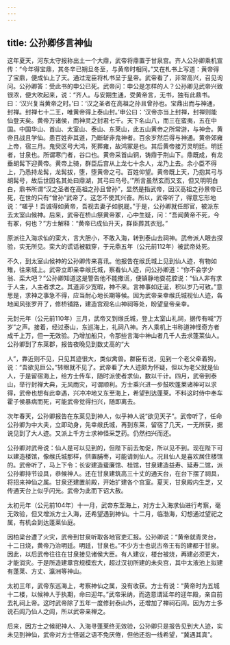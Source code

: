 ```yaml
---
---
---
```

title: 公孙卿侈言神仙
---



这年夏天，河东太守报称出土一个大鼎，武帝将鼎置于甘泉宫。齐人公孙卿乘机宣传：“今年得宝鼎，其冬辛已朔旦冬至，与黄帝时相同。”又在札书上写道：黄帝得了宝鼎，便成仙上了天。通过宠臣将札书呈于皇帝。武帝看了，非常高兴，召见询问。公孙卿答：受此书的申公已死。武帝问：申公是怎样的人？公孙卿见武帝兴致很浓，便大吹起来，说：“齐人。与安期生通，受黄帝言，无书，独有此鼎书。曰：‘汉兴复当黄帝之时。’曰：‘汉之圣者在高祖之孙且曾孙也。宝鼎出而与神通，封禅。封禅七十二王，唯黄帝得上泰山封。’申公曰：‘汉帝亦当上封禅，封禅则能仙登天矣。黄帝万诸侯，而神灵之封君七千。天下名山八，而三在蛮夷，五在中国。中国华山、首山、太室山、泰山、东莱山，此五山黄帝之所常游，与神会。黄帝且战且学仙。患百姓非其道，乃断斩非鬼神者。百余岁然后得与神通。黄帝郊雍上帝，宿三月。鬼臾区号大鸿，死葬雍，故鸿冢是也。其后黄帝接万灵明廷。明廷者，甘泉也。所谓寒门者，谷口也。黄帝采首山铜，铸鼎于荆山下。鼎既成，有龙垂胡髯下迎黄帝。黄帝上骑，群臣后宫从上龙七十余人，龙乃上去。余小臣不得上，乃悉持龙髯，龙髯拔，堕，堕黄帝之弓。百姓仰望。黄帝既上天，乃抱其弓与胡髯号，故后世因名其处曰鼎湖，其弓曰乌号。’”所言虽然玄而又玄，但又明明白白，鼎书所谓“汉之圣者在高祖之孙且曾孙”，显然是指武帝，因汉高祖之孙景帝已死，在世的只有“曾孙”武帝了。这怎不使其兴奋。所以，武帝听了，得意忘形地说：“嗟乎！吾诚得如黄帝，吾视去妻子如脱屣。”于是，公孙卿就任郎官，被派东去太室山候神。后来，武帝在桥山祭黄帝冢，心中生疑，问：“吾闻黄帝不死，今有冢，何也？”方士解释：“黄帝已成仙升天，群臣葬其衣冠。”

原派往入海求仙的栾大，言大胆小，不敢入海，转到泰山去祠神。武帝派人眼去探验，实无所见。栾大的谎话被戳穿，于元鼎五年（公元前112年）被武帝处死。

不久，到太室山候神的公孙卿传来喜讯。他报告在缑氏城上见到仙人迹，有物如雉，往来城上。武帝立即亲幸缑氏城，察看仙人迹，问公孙卿道：“你不会学少翁、栾大吧？”公孙卿知道这是警告他不能撒谎，便镇静地耍花腔说：“仙人非有求于人主，人主者求之。其道非少宽暇，神不来。言神事如迂诞，积以岁乃可致。”意思是，求神之事急不得，应当耐心地长期等候。因为武帝亲幸缑氏城视仙人迹，各地闻风张罗开了，修桥铺路，建造宫观名山神祠等处，盼望皇帝亲幸。

元封元年（公元前110年）三月，武帝又到缑氏城，登上太室山礼祠，据传有喊“万岁”之声。接着，经过泰山，东巡海上，礼祠八神。齐人乘机上书称道神怪奇方者成千上万，但一无效验。乃增加船只，令那些言海中神山者几千人去求蓬莱仙人。公孙卿到了东莱郡，报告夜晚见到数丈高的“大

人”，靠近则不见，只见其迹很大，类似禽兽。群臣有说，见到一个老父牵着狗，说：“吾欲见巨公。”转眼就不见了。武帝看了大人迹颇为怀疑，但以为老父就是仙人，于是留宿海上，给方士传车，随时派使者求仙，数以千计。四月，武帝到泰山，举行封禅大典，无风雨灾，可谓顺利。方士乘兴进一步鼓吹蓬莱诸神可以求得，武帝也想有此幸遇，兴冲冲地又东至海上，希望到达蓬莱。不料这时侍中奉车霍子侯暴病而死，可能武帝觉得扫兴，随即离去。

次年春天，公孙卿报告在东莱见到神人，似乎神人说“欲见天子”。武帝听了，任命公孙卿为中大夫，立即动身，先幸缑氏城，再到东莱，留宿了几天，一无所获，据说见到了大人迹。又派上千方士求神怪采芝药。仍然扫兴而还。

公孙卿对武帝说：仙人是可以见到的，但陛下前去匆促，所以见不到。现在陛下可以建造楼馆，像缑氏城那样，供置脯枣，可能请到仙人。况且仙人是喜欢居住楼馆的。武帝听了，马上下令：长安建造蜚廉馆、桂馆，甘泉建造益寿、延寿二馆，派公孙卿持节设具，恭候神人。还在甘泉建筑高三十丈的通天台，在台下摆了祠具，将招来神仙之属。甘泉还建置前殿，开始扩建各个宫室。夏天，甘泉殿内生芝，又传通天台上似乎闪光。武帝为此而下诏大赦。

太初元年（公元前104年）十一月，武帝东至海上，对方士入海求仙进行考察，毫无效验，但又增派方士入海，还希望遇到神仙。十二月，临渤海，幻想通过望祀之属，有机会到达蓬莱仙庭。

因柏梁台遭了火灾，武帝到甘泉听取各地官吏汇报。公孙卿说：“黄帝就青灵台，十二日烧，黄帝乃治明廷。明廷，甘泉也。”不少方士也说古帝王有的建都于甘泉。因此，以后武帝往往在甘泉接见诸侯大臣。有人建议，楼台被烧，再建必须更大，才能消灾。于是所造建章宫规模宏大，超过汉初所建的未央宫，其中太液池上拟建有蓬莱、方丈、瀛洲等神山。

太初三年，武帝东巡海上，考察神仙之属，没有收获。方士有说：“黄帝时为五城十二楼，以候神人于执期，命曰迎年。”武帝采纳，而造意谓延年的迎年殿，亲自前去礼祠上帝。这时武帝除了五年一度修封泰山外，还增加了禅祠石闾。因为方士多说石闾乃仙人之闾，所以武帝亲禅之。

后来，因方士之候祀神人、入海寻蓬莱终无效验，公孙卿只是报告见到大人迹，实未见到神仙，武帝对方士怪诞之语不免厌倦，但他还抱一线希望，“冀遇其真”。